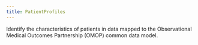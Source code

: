 ```yaml
---
title: PatientProfiles
---
```


Identify the characteristics of patients in data mapped to the Observational Medical Outcomes Partnership (OMOP) common data model.
